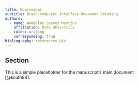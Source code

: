 ```yaml
---
title: Neuromappr
subtitle: Brain-Computer Interface Movement Decoding
authors:
  - name: Wanghley Soares Martins
    affiliation: Duke University
    roles: writing
    corresponding: true
bibliography: references.bib
---
```


## Section
This is a simple placeholder for the manuscript's main document [@knuth84].
